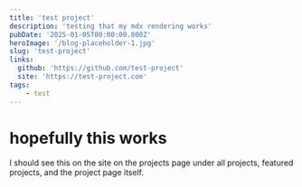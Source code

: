 ```yaml
---
title: 'test project'
description: 'testing that my mdx rendering works'
pubDate: '2025-01-05T00:00:00.000Z'
heroImage: '/blog-placeholder-1.jpg'
slug: 'test-project'
links:
  github: 'https://github.com/test-project'
  site: 'https://test-project.com'
tags:
    - test
---
```


# hopefully this works

I should see this on the site on the projects page under all projects, featured projects, and the project page itself.
